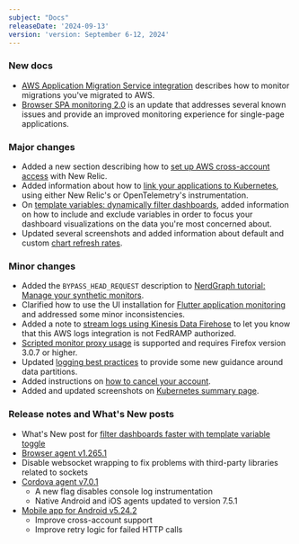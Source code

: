 ```yaml
---
subject: "Docs"
releaseDate: '2024-09-13'
version: 'version: September 6-12, 2024'
---
```


### New docs

* [AWS Application Migration Service integration](/docs/infrastructure/amazon-integrations/aws-integrations-list/aws-application-migration-services-integration) describes how to monitor migrations you've migrated to AWS.
* [Browser SPA monitoring 2.0](/docs/browser/single-page-app-monitoring/get-started/browser-spa-v2) is an update that addresses several known issues and provide an improved monitoring experience for single-page applications. 

### Major changes

* Added a new section describing how to [set up AWS cross-account access](/docs/infrastructure/amazon-integrations/connect/aws-multi-account/#setting-up-aws-cross-account-access) with New Relic.
* Added information about how to [link your applications to Kubernetes](/docs/apm/apm-ui-pages/monitoring/kubernetes-summary-page/#link-app), using either New Relic's or OpenTelemetry's instrumentation.
* On [template variables: dynamically filter dashboards](/docs/query-your-data/explore-query-data/dashboards/dashboard-template-variables/#include-variable), added information on how to include and exclude variables in order to focus your dashboard visualizations on the data you're most concerned about.
* Updated several screenshots and added information about default and custom [chart refresh rates](/docs/query-your-data/explore-query-data/use-charts/chart-refresh-rates).

### Minor changes

* Added the `BYPASS_HEAD_REQUEST` description to [NerdGraph tutorial: Manage your synthetic monitors](/docs/apis/nerdgraph/examples/nerdgraph-synthetics-tutorial).
* Clarified how to use the UI installation for [Flutter application monitoring](/docs/mobile-monitoring/new-relic-mobile-flutter/monitor-your-flutter-application) and addressed some minor inconsistencies.
* Added a note to [stream logs using Kinesis Data Firehose](/docs/logs/forward-logs/stream-logs-using-kinesis-data-firehose) to let you know that this AWS logs integration is not FedRAMP authorized.
* [Scripted monitor proxy usage](/docs/synthetics/synthetic-monitoring/scripting-monitors/set-proxy-settings-properties-scripted-monitors) is supported and requires Firefox version 3.0.7 or higher.
* Updated [logging best practices](/docs/logs/get-started/logging-best-practices/#partitions) to provide some new guidance around data partitions.
* Added instructions on [how to cancel your account](/docs/accounts/accounts-billing/account-setup/downgradecancel-account/#how-to-cancel).
* Added and updated screenshots on [Kubernetes summary page](/docs/apm/apm-ui-pages/monitoring/kubernetes-summary-page). 


### Release notes and What's New posts

* What's New post for [filter dashboards faster with template variable toggle](/whats-new/2024/09/whats-new-09-07-include-variable) 
* [Browser agent v1.265.1](/docs/release-notes/new-relic-browser-release-notes/browser-agent-release-notes/browser-agent-v1.265.1)
* Disable websocket wrapping to fix problems with third-party libraries related to sockets
* [Cordova agent v7.0.1](/docs/release-notes/mobile-release-notes/cordova-release-notes/cordova-agent-701)
    * A new flag disables console log instrumentation
    * Native Android and iOS agents updated to version 7.5.1
* [Mobile app for Android v5.24.2](src/content/docs/release-notes/mobile-apps-release-notes/new-relic-android-release-notes/new-relic-android-52402.mdx)
    * Improve cross-account support
    * Improve retry logic for failed HTTP calls
